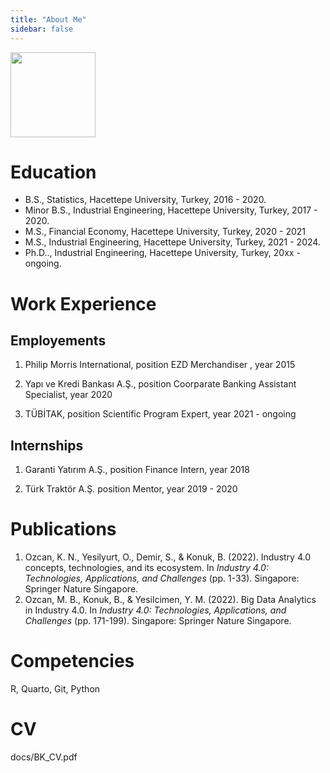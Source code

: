 ```yaml
---
title: "About Me"
sidebar: false 
---
```


![](images/BK_Foto.jpg){width="136"}

# Education

-   B.S., Statistics, Hacettepe University, Turkey, 2016 - 2020.
-   Minor B.S., Industrial Engineering, Hacettepe University, Turkey, 2017 - 2020.
-   M.S., Financial Economy, Hacettepe University, Turkey, 2020 - 2021
-   M.S., Industrial Engineering, Hacettepe University, Turkey, 2021 - 2024.
-   Ph.D.., Industrial Engineering, Hacettepe University, Turkey, 20xx - ongoing.

# Work Experience

## Employements

1.  Philip Morris International, position EZD Merchandiser , year 2015

2.  Yapı ve Kredi Bankası A.Ş., position Coorparate Banking Assistant Specialist, year 2020

3.  TÜBİTAK, position Scientific Program Expert, year 2021 - ongoing

## Internships

1.  Garanti Yatırım A.Ş., position Finance Intern, year 2018

2.  Türk Traktör A.Ş. position Mentor, year 2019 - 2020

# Publications

1.  Ozcan, K. N., Yesilyurt, O., Demir, S., & Konuk, B. (2022). Industry 4.0 concepts, technologies, and its ecosystem. In *Industry 4.0: Technologies, Applications, and Challenges* (pp. 1-33). Singapore: Springer Nature Singapore.
2.  Ozcan, M. B., Konuk, B., & Yesilcimen, Y. M. (2022). Big Data Analytics in Industry 4.0. In *Industry 4.0: Technologies, Applications, and Challenges* (pp. 171-199). Singapore: Springer Nature Singapore.

# Competencies

R, Quarto, Git, Python

# CV

docs/BK_CV.pdf
